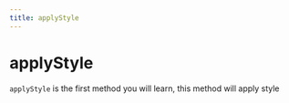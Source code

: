 ---
title: applyStyle
---

# applyStyle

`applyStyle` is the first method you will learn, this method will apply style
